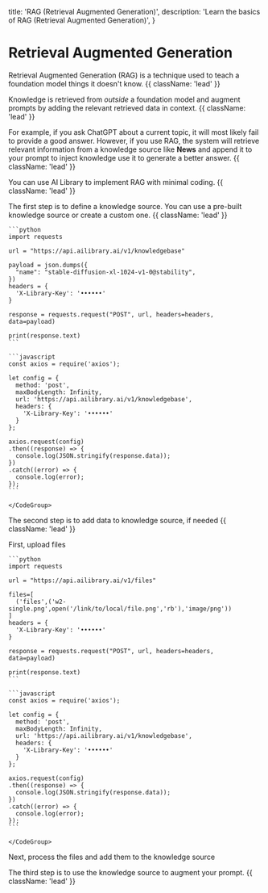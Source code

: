 
  title: 'RAG (Retrieval Augmented Generation)',
  description:
    'Learn the basics of RAG (Retrieval Augmented Generation)',
}


<HeroPattern />

# Retrieval Augmented Generation

Retrieval Augmented Generation (RAG) is a technique used to teach a foundation model things it doesn't know. {{ className: 'lead' }}

Knowledge is retrieved from <i>outside</i> a foundation model and augment prompts by adding the relevant retrieved data in context. {{ className: 'lead' }}

For example, if you ask ChatGPT about a current topic, it will most likely fail to provide a good answer. However, if you use RAG, the system will retrieve relevant information from a knowledge source like <strong>News</strong> and append it to your prompt to inject knowledge use it to generate a better answer. {{ className: 'lead' }}

You can use AI Library to implement RAG with minimal coding. {{ className: 'lead' }}

The first step is to define a knowledge source. You can use a pre-built knowledge source or create a custom one. {{ className: 'lead' }}

<CodeGroup title="Create a Knowledge Base" tag="POST" label="/v1/knowledgebase">

    ```python
    import requests

    url = "https://api.ailibrary.ai/v1/knowledgebase"

    payload = json.dumps({
      "name": "stable-diffusion-xl-1024-v1-0@stability",
    })
    headers = {
      'X-Library-Key': '••••••'
    }

    response = requests.request("POST", url, headers=headers, data=payload)

    print(response.text)
    ```

    ```javascript
    const axios = require('axios');

    let config = {
      method: 'post',
      maxBodyLength: Infinity,
      url: 'https://api.ailibrary.ai/v1/knowledgebase',
      headers: { 
        'X-Library-Key': '••••••'
      }
    };

    axios.request(config)
    .then((response) => {
      console.log(JSON.stringify(response.data));
    })
    .catch((error) => {
      console.log(error);
    });
    ```

    </CodeGroup>


The second step is to add data to knowledge source, if needed {{ className: 'lead' }}

First, upload files

<CodeGroup title="Add Files to Knowledge Base" tag="POST" label="/v1/files">

    ```python
    import requests

    url = "https://api.ailibrary.ai/v1/files"

    files=[
      ('files',('w2-single.png',open('/link/to/local/file.png','rb'),'image/png'))
    ]
    headers = {
      'X-Library-Key': '••••••'
    }

    response = requests.request("POST", url, headers=headers, data=payload)

    print(response.text)
    ```

    ```javascript
    const axios = require('axios');

    let config = {
      method: 'post',
      maxBodyLength: Infinity,
      url: 'https://api.ailibrary.ai/v1/knowledgebase',
      headers: { 
        'X-Library-Key': '••••••'
      }
    };

    axios.request(config)
    .then((response) => {
      console.log(JSON.stringify(response.data));
    })
    .catch((error) => {
      console.log(error);
    });
    ```

    </CodeGroup>

Next, process the files and add them to the knowledge source



The third step is to use the knowledge source to augment your prompt. {{ className: 'lead' }}



